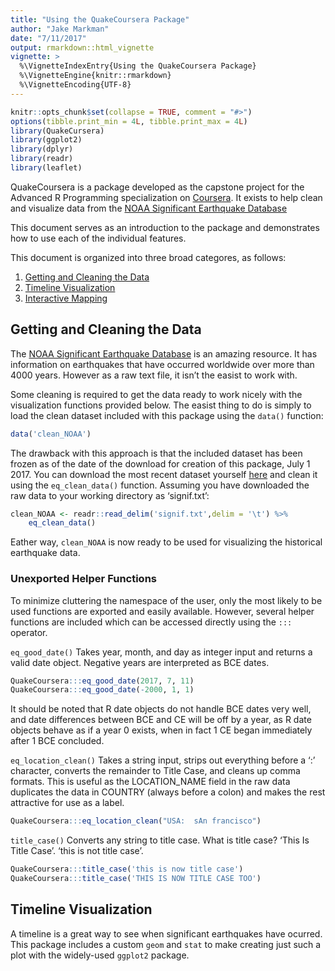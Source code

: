 ```yaml
---
title: "Using the QuakeCoursera Package"
author: "Jake Markman"
date: "7/11/2017"
output: rmarkdown::html_vignette
vignette: >
  %\VignetteIndexEntry{Using the QuakeCoursera Package}
  %\VignetteEngine{knitr::rmarkdown}
  %\VignetteEncoding{UTF-8}
---
```


```r
knitr::opts_chunk$set(collapse = TRUE, comment = "#>")
options(tibble.print_min = 4L, tibble.print_max = 4L)
library(QuakeCursera)
library(ggplot2)
library(dplyr)
library(readr)
library(leaflet)
```  

QuakeCoursera is a package developed as the capstone project for the Advanced 
R Programming specialization on [Coursera](http://www.coursera.org).  It exists
to help clean and visualize data from the [NOAA Significant Earthquake Database](https://www.ngdc.noaa.gov/nndc/struts/form?t=101650&s=1&d=1)  
  
This document serves as an introduction to the package and demonstrates
how to use each of the individual features.

This document is organized into three broad categores, as follows:  

1.  [Getting and Cleaning the Data](#data)  
2.  [Timeline Visualization](#timeline)  
3.  [Interactive Mapping](#mapping)  

## Getting and Cleaning the Data  
<a id="data"></a>

The [NOAA Significant Earthquake Database](https://www.ngdc.noaa.gov/nndc/struts/form?t=101650&s=1&d=1) 
is an amazing resource.  It has information on earthquakes that have occurred worldwide over more than 
4000 years.  However as a raw text file, it isn't the easist to work with.  

Some cleaning is required to get the data ready to work nicely with the visualization
functions provided below.  The easist thing to do is simply to load the clean dataset 
included with this package using the `data()` function:  

```r
data('clean_NOAA')
```  

The drawback with this approach is that the included dataset has been frozen as of the
date of the download for creation of this package, July 1 2017.  You can download the 
most recent dataset yourself [here](https://www.ngdc.noaa.gov/nndc/struts/results?type_0=Exact&query_0=$ID&t=101650&s=13&d=189&dfn=signif.txt) 
and clean it using the `eq_clean_data()` function.  Assuming you have downloaded 
the raw data to your working directory as 'signif.txt':  

```r
clean_NOAA <- readr::read_delim('signif.txt',delim = '\t') %>%
    eq_clean_data()
```  

Eather way, `clean_NOAA` is now ready to be used for visualizing the historical 
earthquake data.  

### Unexported Helper Functions  

To minimize cluttering the namespace of the user, only the most likely to be used functions
are exported and easily available.  However, several helper functions are included which
can be accessed directly using the `:::` operator. 

`eq_good_date()` Takes year, month, and day as integer input and returns a valid date object.  Negative years are interpreted as BCE dates.  
```r
QuakeCoursera:::eq_good_date(2017, 7, 11)
QuakeCoursera:::eq_good_date(-2000, 1, 1)
```  
It should be noted that R date objects do not handle BCE dates very well, and date differences between BCE and CE will be off by a year, as R date objects behave as if a year 0 exists, when in fact 1 CE began immediately after 1 BCE concluded.  

`eq_location_clean()` Takes a string input, strips out everything before a ':' character, 
converts the remainder to Title Case, and cleans up comma formats.  This is useful as the 
LOCATION_NAME field in the raw data duplicates the data in COUNTRY (always before a colon) 
and makes the rest attractive for use as a label.  
```r
QuakeCoursera:::eq_location_clean("USA:  sAn francisco")
```

`title_case()` Converts any string to title case.  What is title case? 'This Is Title Case'.  'this is not title case'.  
```r
QuakeCoursera:::title_case('this is now title case')
QuakeCoursera:::title_case('THIS IS NOW TITLE CASE TOO')
```  


## Timeline Visualization  
<a id="timeline"></a>

A timeline is a great way to see when significant earthquakes have ocurred.  This package includes a custom `geom` and `stat` to make creating just such a plot with the widely-used 
`ggplot2` package.

<a id="mapping"></a>

